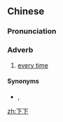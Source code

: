 ==Chinese==
{{zh-forms|alt=吓吓-Cantonese}}

===Pronunciation===
{{zh-pron
|m-s=ha4ha4
|c=haa5 haa5
|h=pfs=ha-ha;gd=ha4 ha4
|cat=adv
}}
{{attention|hak|hâ-hâ?}}

===Adverb===
{{zh-adv}}

# {{lb|zh|Cantonese|Hakka|Sichuanese}} [[every time]]

====Synonyms====
* {{zh-l|次次}}, {{zh-l|每次}}

[[zh:下下]]